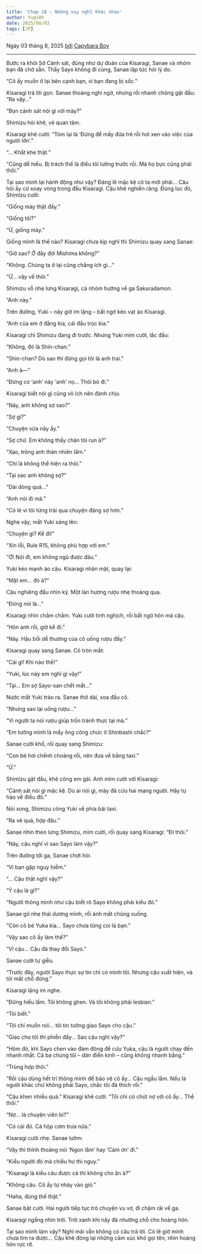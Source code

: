 ```yaml
---
title: 'Chap 18 – Những suy nghĩ khác nhau'
author: Yugi0h
date: 2025/08/03
tags: [JP]
---
```


Ngày 03 tháng 8, 2025 <u>bởi</u> [Capybara Boy](https://facebook.com/tienlx97)

---

Bước ra khỏi Sở Cảnh sát, đúng như dự đoán của Kisaragi, Sanae và nhóm bạn đã chờ sẵn. Thấy Sayo không đi cùng, Sanae lập tức hỏi lý do.

“Cô ấy muốn ở lại bên cạnh bạn, vì bạn đang bị sốc.”

Kisaragi trả lời gọn. Sanae thoáng nghi ngờ, nhưng rồi nhanh chóng gật đầu: “Ra vậy…”

“Bọn cảnh sát nói gì với mày?”

Shimizu hỏi khẽ, vẻ quan tâm.

Kisaragi khẽ cười: “Tóm lại là ‘Đừng để mấy đứa trẻ rỗi hơi xen vào việc của người lớn’.”

“… Khắt khe thật.”

“Cũng dễ hiểu. Bị trách thế là điều tôi lường trước rồi. Mà họ bực cũng phải thôi.”

Tại sao mình lại hành động như vậy? Đáng lẽ mặc kệ cô ta mới phải… Câu hỏi ấy cứ xoay vòng trong đầu Kisaragi. Cậu khẽ nghiến răng. Đúng lúc đó, Shimizu cười:

“Giống mày thật đấy.”

“Giống tôi?”

“Ừ, giống mày.”

Giống mình là thế nào? Kisaragi chưa kịp nghĩ thì Shimizu quay sang Sanae:

“Giờ sao? Ở đây đợi Mishima không?”

“Không. Chúng ta ở lại cũng chẳng ích gì…”

“Ừ… vậy về thôi.”

Shimizu vỗ nhẹ lưng Kisaragi, cả nhóm hướng về ga Sakuradamon.

“Anh này.”

Trên đường, Yuki – nãy giờ im lặng – bất ngờ kéo vạt áo Kisaragi.

“Anh của em ở đằng kia, cái đầu trọc kìa.”

Kisaragi chỉ Shimizu đang đi trước. Nhưng Yuki mỉm cười, lắc đầu:

“Không, đó là Shin-chan.”

“Shin-chan? Dù sao thì đừng gọi tôi là anh trai.”

“Anh à—”

“Đừng có ‘anh’ này ‘anh’ nọ… Thôi bỏ đi.”

Kisaragi biết nói gì cũng vô ích nên đành chịu.

“Này, anh không sợ sao?”

“Sợ gì?”

“Chuyện vừa nãy ấy.”

“Sợ chứ. Em không thấy chân tôi run à?”

“Xạo, trông anh thản nhiên lắm.”

“Chỉ là không thể hiện ra thôi.”

“Tại sao anh không sợ?”

“Dài dòng quá…”

“Anh nói đi mà.”

“Có lẽ vì tôi từng trải qua chuyện đáng sợ hơn.”

Nghe vậy, mắt Yuki sáng lên:

“Chuyện gì? Kể đi!”

“Xin lỗi, Rule R15, không phù hợp với em.”

“Ơ! Nói đi, em không ngủ được đâu.”

Yuki kéo mạnh áo cậu. Kisaragi nhăn mặt, quay lại:

“Mặt em… đỏ à?”

Cậu nghiêng đầu nhìn kỹ. Một làn hương rượu nhẹ thoảng qua.

“Đừng nói là…”

Kisaragi nhìn chằm chằm. Yuki cười tinh nghịch, rồi bất ngờ hôn má cậu.

“Hôn anh rồi, giờ kể đi.”

“Này. Hậu bối dễ thương của cô uống rượu đấy.”

Kisaragi quay sang Sanae. Cô tròn mắt:

“Cái gì! Khi nào thế!”

“Yuki, lúc này em nghĩ gì vậy!”

“Tại… Em sợ Sayo-san chết mất…”

Nước mắt Yuki trào ra. Sanae thở dài, xoa đầu cô.

“Nhưng sao lại uống rượu…”

“Vì người ta nói rượu giúp trốn tránh thực tại mà.”

“Em tưởng mình là mấy ông công chức ở Shinbashi chắc?”

Sanae cười khổ, rồi quay sang Shimizu:

“Con bé hơi chếnh choáng rồi, nên đưa về bằng taxi.”

“Ừ.”

Shimizu gật đầu, khẽ cõng em gái. Anh mỉm cười với Kisaragi:

“Cảnh sát nói gì mặc kệ. Dù ai nói gì, mày đã cứu hai mạng người. Hãy tự hào về điều đó.”

Nói xong, Shimizu cõng Yuki về phía bãi taxi.

“Ra vẻ quá, hợp đâu.”

Sanae nhìn theo lưng Shimizu, mỉm cười, rồi quay sang Kisaragi: “Đi thôi.”

“Này, cậu nghĩ vì sao Sayo làm vậy?”

Trên đường tới ga, Sanae chợt hỏi.

“Vì bạn gặp nguy hiểm.”

“… Cậu thật nghĩ vậy?”

“Ý cậu là gì?”

“Người thông minh như cậu biết rõ Sayo không phải kiểu đó.”

Sanae gõ nhẹ thái dương mình, rồi ánh mắt chùng xuống.

“Còn cô bé Yuka kia… Sayo chưa từng coi là bạn.”

“Vậy sao cô ấy làm thế?”

“Vì cậu… Cậu đã thay đổi Sayo.”

Sanae cười tự giễu.

“Trước đây, người Sayo thực sự tin chỉ có mình tôi. Nhưng cậu xuất hiện, và tôi mất chỗ đứng.”

Kisaragi lặng im nghe.

“Đừng hiểu lầm. Tôi không ghen. Và tôi không phải lesbian.”

“Tôi biết.”

“Tôi chỉ muốn nói… tôi tin tưởng giao Sayo cho cậu.”

“Giao cho tôi thì phiền đấy… Sao cậu nghĩ vậy?”

“Hôm đó, khi Sayo chen vào đám đông để cứu Yuka, cậu là người chạy đến nhanh nhất. Cả ba chúng tôi – dân điền kinh – cũng không nhanh bằng.”

“Trùng hợp thôi.”

“Rồi cậu dùng hết trí thông minh để bảo vệ cô ấy… Cậu ngầu lắm. Nếu là người khác chứ không phải Sayo, chắc tôi đã thích rồi.”

“Cậu khen nhiều quá.” Kisaragi khẽ cười. “Tôi chỉ có chút nợ với cô ấy… Thế thôi.”

“Nợ… là chuyện viên bi?”

“Có cái đó. Cả hộp cơm trưa nữa.”

Kisaragi cười nhẹ. Sanae lườm:

“Vậy thì thỉnh thoảng nói ‘Ngon lắm’ hay ‘Cảm ơn’ đi.”

“Kiểu người đó mà chiều hư thì nguy.”

“Kisaragi là kiểu câu được cá thì không cho ăn à?”

“Không câu. Cô ấy tự nhảy vào giỏ.”

“Haha, đúng thế thật.”

Sanae bật cười. Hai người tiếp tục trò chuyện vu vơ, đi chậm rãi về ga.

Kisaragi ngẩng nhìn trời. Trời xanh khi nãy đã nhường chỗ cho hoàng hôn.

Tại sao mình làm vậy? Nghĩ mãi vẫn không có câu trả lời. Có lẽ giờ mình chưa tìm ra được… Cậu khẽ đóng lại những cảm xúc khó gọi tên, nhìn hoàng hôn rực rỡ.
